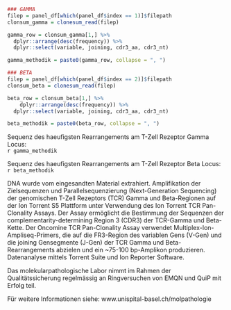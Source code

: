 ```r
### GAMMA 
filep = panel_df[which(panel_df$index == 1)]$filepath
clonsum_gamma = clonesum_read(filep)

gamma_row = clonsum_gamma[1,] %>%
  dplyr::arrange(desc(frequency)) %>%
  dplyr::select(variable, joining, cdr3_aa, cdr3_nt)

gamma_methodik = paste0(gamma_row, collapse = ", ")

### BETA 
filep = panel_df[which(panel_df$index == 2)]$filepath
clonsum_beta = clonesum_read(filep)

beta_row = clonsum_beta[1,] %>%
    dplyr::arrange(desc(frequency)) %>%
  dplyr::select(variable, joining, cdr3_aa, cdr3_nt)

beta_methodik = paste0(beta_row, collapse = ", ")


```

Sequenz des haeufigsten Rearrangements am T-Zell Rezeptor Gamma Locus:  
`r gamma_methodik`

Sequenz des haeufigsten Rearrangements am T-Zell Rezeptor Beta Locus:  
`r beta_methodik`

DNA wurde vom eingesandten Material extrahiert. Amplifikation der Zielsequenzen und Parallelsequenzierung (Next-Generation Sequencing) der genomischen T-Zell Rezeptors (TCR) Gamma und Beta-Regionen auf der Ion Torrent S5 Plattform unter Verwendung des Ion Torrent TCR Pan-Clonality Assays.
Der Assay ermöglicht die Bestimmung der Sequenzen der complementarity-determining Region 3 (CDR3) der TCR-Gamma und Beta-Kette. Der Oncomine TCR Pan-Clonality Assay verwendet Multiplex-Ion-Ampliseq-Primers, die auf die FR3-Region des variablen Gens (V-Gen) und die joining Gensegmente (J-Gen) der TCR Gamma und Beta-Rearrangements abzielen und ein ~75-100 bp-Amplikon produzieren. Datenanalyse mittels Torrent Suite und Ion Reporter Software.
 
Das molekularpathologische Labor nimmt im Rahmen der Qualitätssicherung regelmässig an Ringversuchen von EMQN und QuiP mit Erfolg teil. 

Für weitere Informationen siehe: www.unispital-basel.ch/molpathologie
